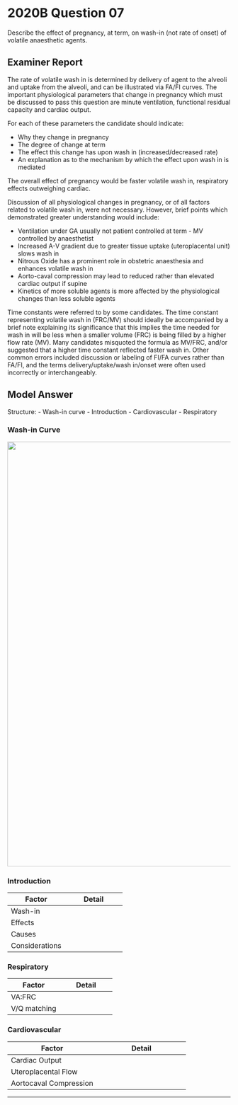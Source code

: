 # 2020B Question 07 

Describe the effect of pregnancy, at term, on wash-in (not rate of onset) of volatile anaesthetic agents.


## Examiner Report

The rate of volatile wash in is determined by delivery of agent to the alveoli and uptake from the alveoli, and can be illustrated via FA/FI curves.
The important physiological parameters that change in pregnancy which must be discussed to pass this question are minute ventilation, functional residual capacity and cardiac output.


For each of these parameters the candidate should indicate:

* Why they change in pregnancy
* The degree of change at term
* The effect this change has upon wash in (increased/decreased rate)
* An explanation as to the mechanism by which the effect upon wash in is mediated\


The overall effect of pregnancy would be faster volatile wash in, respiratory effects outweighing cardiac.


Discussion of all physiological changes in pregnancy, or of all factors related to volatile wash in, were not necessary. However, brief points which demonstrated greater understanding would include:

* Ventilation under GA usually not patient controlled at term - MV controlled by anaesthetist
* Increased A-V gradient due to greater tissue uptake (uteroplacental unit) slows wash in
* Nitrous Oxide has a prominent role in obstetric anaesthesia and enhances volatile wash in
* Aorto-caval compression may lead to reduced rather than elevated cardiac output if supine
* Kinetics of more soluble agents is more affected by the physiological changes than less soluble agents


Time constants were referred to by some candidates. The time constant representing volatile wash in (FRC/MV) should ideally be accompanied by a brief note explaining its significance that this implies the time needed for wash in will be less when a smaller volume (FRC) is being filled by a higher flow rate (MV). Many candidates misquoted the formula as MV/FRC, and/or suggested that a higher time constant reflected faster wash in. Other common errors included discussion or labeling of FI/FA curves rather than FA/FI, and the terms delivery/uptake/wash in/onset were often used incorrectly or interchangeably.

## Model Answer

Structure:
- Wash-in curve
- Introduction
- Cardiovascular
- Respiratory

### Wash-in Curve

<img src="resources/fa-fi.svg" style="width: 60pc;">

### Introduction


|Factor|Detail|
| -- | -- 
|Wash-in|<p>- Correlates with equilibration of inspired and alveolar (and effect site) partial pressures</p><p>- i.e. Rate at which FA/FI approaches 100%</p><p>- $\propto {Delivery \ rate \over Uptake \ rate}$</p>|
|Effects|<p>- Resp: ↑↑ Rate (most important)</p><p>- CVS: ↓ Rate</p><p>- CNS: ↑ Rate of onset but no effect on wash-in</p>|
|Causes|<p>- ↑ Metabolic rate: Due to foetus and placenta, cardiac work and resp work</p><p>- Mass effect: Cephalad displacement of diaphragm by gravid uterus</p><p>- Hormones: Progesterone, relaxin</p>|
|Considerations|<p>If GA LUSCS:</p><p>- ↑ Wash-in if mechanical ventilation</p><p>- ↑ Wash-in if nitrous oxide (insoluble, second gas effect)</p>|

### Respiratory


|Factor|Detail|
| -- | -- 
|VA:FRC|<p>- ↑ RR 10% and ↑ VT 40% (progesterone at chemoreceptors + ↑ BMR)</p><p>&emsp;- ↑ V~D~ ↔ V~D~/VT (progesterone bronchodilation)</p><p>&emsp;- ↓ FRC -20% erect, -30% supine, further under GA (mass effect)</p><p>→ VA:FRC 6.1 cf. 2:1</p><p>→ ↑ Rate of rise FA/FI</p>|
|V/Q matching|<p>- ↑ Pulmonary blood flow → Recruitment and distension → ↑ Matching</p><p>→ ↑ Rate of drug uptake</p><p>→ ↑ Rate of rise FA/FI (especially insoluble agents)</p>|

### Cardiovascular


|Factor|Detail|
| -- | -- 
|Cardiac Output|<p>Changes:</p><p>- ↑ HR 25% (↑ 15% by end T1)</p><p>&emsp;- ↑ SV 40% (↑ 25% by end T1)</p><p>&emsp;- ↑ CO 45% (↑ 40% by end T1)</p><p>Causes:</p><p>- ↑ Metabolic rate → ↑ Preload</p><p>&emsp;- Oestrogen → ↑ RAAS → ↑ Plasma volume 40% → ↑ Preload</p><p>&emsp;- Oestrogen → ↑ Epo → ↑ RBC volume 20% → ↑ Preload</p><p>&emsp;- Progesterone → ↓ SVR, ↓ afterload</p><p>→ ↑ Pulmonary Uptake; but</p><p>→ ↑ Distribution</p><p>→ ↓ Rate of rise of Pv(Gas)</p><p>→ ↓ Rate of rise FA/FI</p>|
|Uteroplacental Flow|<p>- Flow 750mL.min^-1^ cf. 100mL.min^-1^</p><p>→ ↑ Tissue uptake</p><p>→ ↓ Rate of rise of Pv(Gas)</p><p>→ ↓ Rate of rise FA/FI</p>|
|Aortocaval Compression|<p>- ↓↓ Preload → ↓ Cardiac output</p><p>→ May offset the above</p>|


--- 

